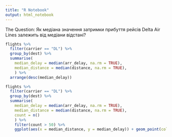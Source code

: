 ```yaml
---
title: "R Notebook"
output: html_notebook
---
```


The Question: Як медіана значення затримки прибуття рейсів Delta Air Lines залежить від медіани відстані?

```r
flights %>%
  filter(carrier == "DL") %>%
  group_by(dest) %>%
  summarise(
    median_delay = median(arr_delay, na.rm = TRUE),
    median_distance = median(distance, na.rm = TRUE),
    ) %>%
  arrange(desc(median_delay))
```
```r
flights %>%
  filter(carrier == "DL") %>%
  group_by(dest) %>%
  summarise(
    median_delay = median(arr_delay, na.rm = TRUE),
    median_distance = median(distance, na.rm = TRUE),
    count = n()
    ) %>% 
    filter(count > 50) %>%
    ggplot(aes(x = median_distance, y = median_delay)) + geom_point(color = "orange", size = 2) + geom_smooth() 
```